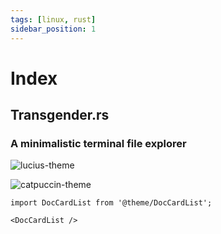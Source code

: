 ```yaml
---
tags: [linux, rust]
sidebar_position: 1
---
```

# Index
## Transgender.rs
### A minimalistic terminal file explorer

![lucius-theme](img/lucius.jpg)

![catpuccin-theme](img/catppuccin.png)

```mdx-code-block
import DocCardList from '@theme/DocCardList';

<DocCardList />
```